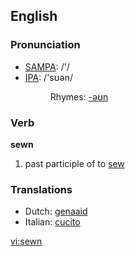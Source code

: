 ==English==

===Pronunciation===
*[[w:SAMPA|SAMPA]]: /'/
*[[w:IPA|IPA]]: /'sʊən/
*:Rhymes: [[Rhymes:English:-əʊn|-əʊn]]

===Verb===
'''sewn'''

# past participle of to [[sew]]

===Translations===
*Dutch: [[genaaid]]
*Italian: [[cucito]]

[[vi:sewn]]